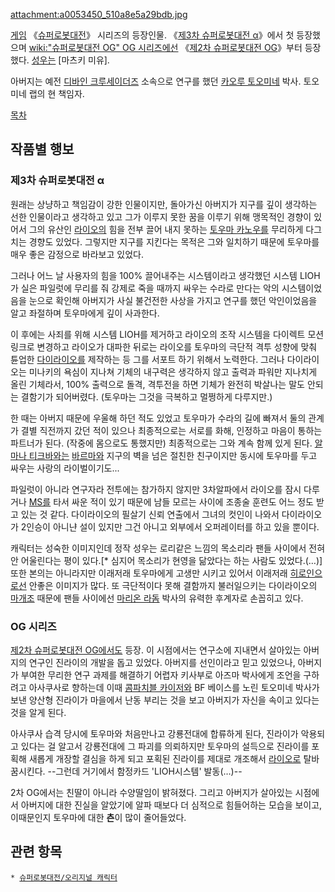 attachment:a0053450_510a8e5a29bdb.jpg
{{{+1 ミナキ・トオミネ}}}

[[게임]] 《[[슈퍼로봇대전]]》 시리즈의 등장인물. 《[[제3차 슈퍼로봇대전 α]]》에서 첫 등장했으며 [[wiki:"슈퍼로봇대전 OG" OG 시리즈]]에선 《[[제2차 슈퍼로봇대전 OG]]》부터 등장했다. [[성우]]는 [마츠키 미유].

아버지는 예전 [[디바인 크루세이더즈]] 소속으로 연구를 했던 [[카오루 토오미네]] 박사. 토오미네 랩의 현 책임자.

[[목차]]
== 작품별 행보 ==
=== 제3차 슈퍼로봇대전 α ===
원래는 상냥하고 책임감이 강한 인물이지만, 돌아가신 아버지가 지구를 깊이 생각하는 선한 인물이라고 생각하고 있고 그가 이루지 못한 꿈을 이루기 위해 맹목적인 경향이 있어서 그의 유산인 [[라이오]]의 힘을 전부 끌어 내지 못하는 [[토우마 카노우]]를 무리하게 다그치는 경향도 있었다. 그렇지만 지구를 지킨다는 목적은 그와 일치하기 때문에 토우마를 매우 좋은 감정으로 바라보고 있었다.

그러나 어느 날 사용자의 힘을 100% 끌어내주는 시스템이라고 생각했던 시스템 LIOH가 실은 파일럿에 무리를 줘 강제로 죽을 때까지 싸우는 수라로 만다는 악의 시스템이었음을 눈으로 확인해 아버지가 사실 불건전한 사상을 가지고 연구를 했던 악인이었음을 알고 좌절하며 토우마에게 깊이 사과한다. 

이 후에는 사죄를 위해 시스템 LIOH를 제거하고 라이오의 조작 시스템을 다이렉트 모션 링크로 변경하고 라이오가 대파한 뒤로는 라이오를 토우마의 극단적 격투 성향에 맞춰 튠업한 [[다이라이오]]를 제작하는 등 그를 서포트 하기 위해서 노력한다. 그러나 다이라이오는 미나키의 욕심이 지나쳐 기체의 내구력은 생각하지 않고 출력과 파워만 지나치게 올린 기체라서, 100% 출력으로 돌격, 격투전을 하면 기체가 완전히 박살나는 말도 안되는 결함기가 되어버렸다. (토우마는 그것을 극복하고 멀쩡하게 다루지만.)

한 때는 아버지 때문에 우울해 하던 적도 있었고 토우마가 수라의 길에 빠져서 둘의 관계가 결별 직전까지 갔던 적이 있으나 최종적으로는 서로를 화해, 인정하고 마음이 통하는 파트너가 된다. (작중에 몸으로도 통했지만) 최종적으로는 그와 계속 함께 있게 된다. [[알마나 티크바]]와는 [[바르마]]와 지구의 벽을 넘은 절친한 친구이지만 동시에 토우마를 두고 싸우는 사랑의 라이벌이기도...

파일럿이 아니라 연구자라 전투에는 참가하지 않지만 3차알파에서 라이오를 잠시 다루거나 [[MS]]를 타서 싸운 적이 있기 때문에 남들 모르는 사이에 조종술 훈련도 어느 정도 받고 있는 것 같다. 다이라이오의 필살기 신뢰 연출에서 그녀의 컷인이 나와서 다이라이오가 2인승이 아니냔 설이 있지만 그건 아니고 외부에서 오퍼레이터를 하고 있을 뿐이다.

캐릭터는 성숙한 이미지인데 정작 성우는 로리같은 느낌의 목소리라 팬들 사이에서 전혀 안 어울린다는 평이 있다.[* 심지어 목소리가 현영을 닮았다는 하는 사람도 있었다.(…)]  또한 본의는 아니라지만 이래저래 토우마에게 고생만 시키고 있어서 이래저래 [[히로인]]으로선 안좋은 이미지가 많다. 또 극단적이다 못해 결함까지 불러일으키는 다이라이오의 [[마개조]] 때문에 팬들 사이에선 [[마리온 라돔]] 박사의 유력한 후계자로 손꼽히고 있다.

=== OG 시리즈 ===
[[제2차 슈퍼로봇대전 OG]]에서도 등장. 이 시점에서는 연구소에 지내면서 살아있는 아버지의 연구인 진라이의 개발을 돕고 있었다. 아버지를 선인이라고 믿고 있었으나, 아버지가 부여한 무리한 연구 과제를 해결하기 어렵자 키사부로 아즈마 박사에게 조언을 구하려고 아사쿠사로 향하는데 이때 [[콤파치블 카이저]]와 BF 베이스를 노린 토오미네 박사가 보낸 양산형 진라이가 마을에서 난동 부리는 것을 보고 아버지가 자신을 속이고 있다는 것을 알게 된다. 

아사쿠사 습격 당시에 토우마와 처음만나고 강룡전대에 합류하게 된다, 진라이가 악용되고 있다는 걸 알고서 강룡전대에 그 파괴를 의뢰하지만 토우마의 설득으로 진라이를 포획해 새롭게 개장할 결심을 하게 되고 포획된 진라이를 제대로 개조해서 [[라이오]]로 탈바꿈시킨다. --그런데 거기에서 함정카드 'LIOH시스템' 발동(…)-- 

2차 OG에서는 친딸이 아니라 수양딸임이 밝혀졌다. 그리고 아버지가 살아있는 시점에서 아버지에 대한 진실을 알았기에 알파 때보다 더 심적으로 힘들어하는 모습을 보이고, 이때문인지 토우마에 대한 '''츤'''이 많이 줄어들었다. 

== 관련 항목 ==
 * [[슈퍼로봇대전/오리지널 캐릭터]]
